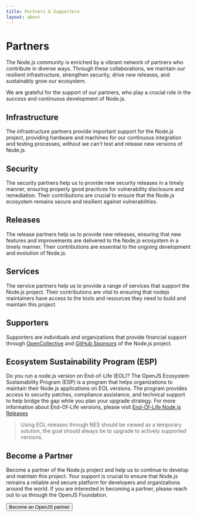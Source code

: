 ```yaml
---
title: Partners & Supporters
layout: about
---
```


# Partners

The Node.js community is enriched by a vibrant network of partners who contribute
in diverse ways. Through these collaborations, we maintain our resilient infrastructure,
strengthen security, drive new releases, and sustainably grow our ecosystem.

We are grateful for the support of our partners, who play a crucial role in the success and
continuous development of Node.js.

## Infrastructure

The infrastructure partners provide important support for the Node.js project,
providing hardware and machines for our continuous integration and testing processes,
without we can't test and release new versions of Node.js.

<PartnersLogoList categories="infrastructure" maxLength={null} sort="name" />

## Security

The security partners help us to provide new security releases in a timely manner, ensuring
properly good practices for vulnerability disclosure and remediation. Their contributions are
crucial to ensure that the Node.js ecosystem remains secure and resilient against vulnerabilities.

<PartnersLogoList categories="security" maxLength={null} sort="name" />

## Releases

The release partners help us to provide new releases, ensuring that new features and improvements
are delivered to the Node.js ecosystem in a timely manner. Their contributions are essential
to the ongoing development and evolution of Node.js.

<PartnersLogoList categories="release" maxLength={null} sort="name" />

## Services

The service partners help us to provide a range of services that support the Node.js project.
Their contributions are vital to ensuring that nodejs maintainers have access to the tools and
resources they need to build and maintain this project.

<PartnersLogoList categories="service" maxLength={null} sort="name" />

## Supporters

Supporters are individuals and organizations that provide financial support through
[OpenCollective](https://opencollective.com/nodejs) and [GitHub Sponsors](https://github.com/sponsors/nodejs)
of the Node.js project.

<WithSupporters />

## Ecosystem Sustainability Program (ESP)

Do you run a node.js version on End-of-Life (EOL)? The OpenJS Ecosystem Sustainability Program (ESP)
is a program that helps organizations to maintain their Node.js applications on EOL versions.
The program provides access to security patches, compliance assistance, and technical support
to help bridge the gap while you plan your upgrade strategy. For more information about
End-Of-Life versions, please visit [End-Of-Life Node.js Releases](/eol)

> Using EOL releases through NES should be viewed as a temporary solution, the goal should always
> be to upgrade to actively supported versions.

<PartnersLogoList categories="esp" maxLength={null} sort="name" />

## Become a Partner

Become a partner of the Node.js project and help us to continue to develop and maintain
this project. Your support is crucial to ensure that Node.js remains a reliable and secure platform
for developers and organizations around the world. If you are interested in becoming a partner,
please reach out to us through the OpenJS Foundation.

<div>
  <Button href="https://openjsf.org/partners">Become an OpenJS partner</Button>
</div>
